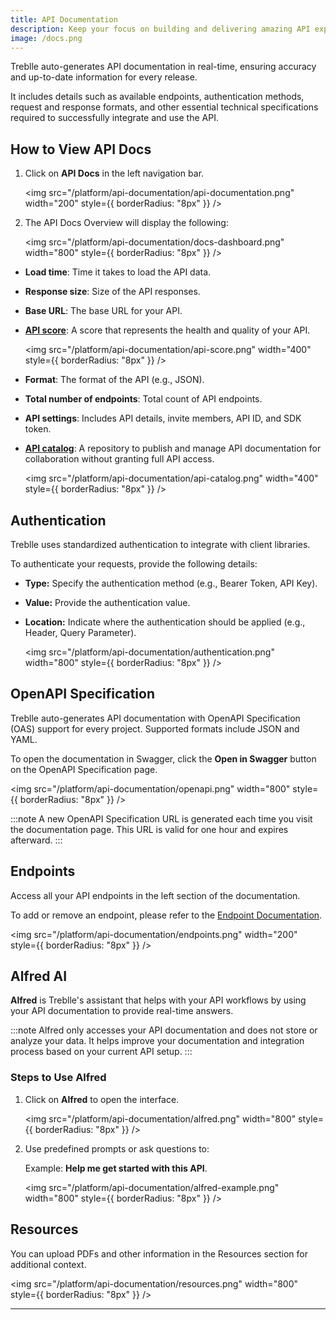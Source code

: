 ```yaml
---
title: API Documentation
description: Keep your focus on building and delivering amazing API experiences, instead of manuall writing API docs with every new release.
image: /docs.png
---
```


Treblle auto-generates API documentation in real-time, ensuring accuracy and up-to-date information for every release. 

It includes details such as available endpoints, authentication methods, request and response formats, and other essential technical specifications required to successfully integrate and use the API.

## How to View API Docs

1. Click on **API Docs** in the left navigation bar.

   <img
     src="/platform/api-documentation/api-documentation.png"
     width="200"
     style={{ borderRadius: "8px" }}
   />

2. The API Docs Overview will display the following:

    <img
      src="/platform/api-documentation/docs-dashboard.png"
      width="800"
      style={{ borderRadius: "8px" }}
   />

 - **Load time**: Time it takes to load the API data.
 - **Response size**: Size of the API responses.
 - **Base URL**: The base URL for your API.
 - **[API score](https://docs.treblle.com/treblle/api-governance/)**: A score that represents the health and quality of your API.

    <img
      src="/platform/api-documentation/api-score.png"
      width="400"
      style={{ borderRadius: "8px" }}
   />

 - **Format**: The format of the API (e.g., JSON).
 - **Total number of endpoints**: Total count of API endpoints.
 - **API settings**: Includes API details, invite members, API ID, and SDK token.
 - **[API catalog](https://docs.treblle.com/features/api-catalog/)**: A repository to publish and manage API documentation for collaboration without granting full API access.

    <img
      src="/platform/api-documentation/api-catalog.png"
      width="400"
      style={{ borderRadius: "8px" }}
    />

## Authentication

Treblle uses standardized authentication to integrate with client libraries. 

To authenticate your requests, provide the following details:

- **Type:** Specify the authentication method (e.g., Bearer Token, API Key).
- **Value:** Provide the authentication value.
- **Location:** Indicate where the authentication should be applied (e.g., Header, Query Parameter).

   <img
     src="/platform/api-documentation/authentication.png"
     width="800"
     style={{ borderRadius: "8px" }}
   />

## OpenAPI Specification

Treblle auto-generates API documentation with OpenAPI Specification (OAS) support for every project. Supported formats include JSON and YAML.

To open the documentation in Swagger, click the **Open in Swagger** button on the OpenAPI Specification page.

<img
  src="/platform/api-documentation/openapi.png"
  width="800"
  style={{ borderRadius: "8px" }}
/>


:::note
A new OpenAPI Specification URL is generated each time you visit the documentation page. This URL is valid for one hour and expires afterward.
:::

## Endpoints

Access all your API endpoints in the left section of the documentation.

To add or remove an endpoint, please refer to the [Endpoint Documentation](https://docs.treblle.com/treblle/endpoints/).


<img
  src="/platform/api-documentation/endpoints.png"
  width="200"
  style={{ borderRadius: "8px" }}
/>

## Alfred AI 

**Alfred** is Treblle's assistant that helps with your API workflows by using your API documentation to provide real-time answers.

:::note
Alfred only accesses your API documentation and does not store or analyze your data. It helps improve your documentation and integration process based on your current API setup.
:::

### Steps to Use Alfred

1. Click on **Alfred** to open the interface.

    <img
      src="/platform/api-documentation/alfred.png"
      width="800"
      style={{ borderRadius: "8px" }}
    />

2. Use predefined prompts or ask questions to:

   Example: **Help me get started with this API**.

   <img
    src="/platform/api-documentation/alfred-example.png"
    width="800"
    style={{ borderRadius: "8px" }}
   />

## Resources

You can upload PDFs and other information in the Resources section for additional context.

   <img
    src="/platform/api-documentation/resources.png"
    width="800"
    style={{ borderRadius: "8px" }}
   />

---
